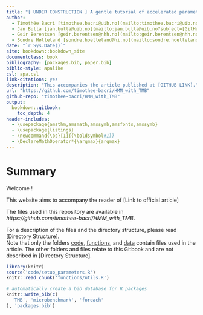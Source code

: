 ```yaml
--- 
title: "[ UNDER CONSTRUCTION ] A gentle tutorial of accelerated parameter and confidence interval estimation for Hidden Markov Models using Template Model Builder"
author:
  - Timothée Bacri [timothee.bacri@uib.no](mailto:timothee.bacri@uib.no?subject=[GitHub%20TMB%20HMM])
  - Jan Bulla [jan.bulla@uib.no](mailto:jan.bulla@uib.no?subject=[GitHub%20TMB%20HMM])
  - Geir Berentsen [geir.berentsen@nhh.no](mailto:geir.berentsen@nhh.no?subject=[GitHub%20TMB%20HMM])
  - Sondre Hølleland [sondre.hoelleland@hi.no](mailto:sondre.hoelleland@hi.no?subject=[GitHub%20TMB%20HMM])
date: "`r Sys.Date()`"
site: bookdown::bookdown_site
documentclass: book
bibliography: [packages.bib, paper.bib]
biblio-style: apalike
csl: apa.csl
link-citations: yes
description: "This accompanies the article published at [GITHUB LINK]."
url: "https://github.com/timothee-bacri/HMM_with_TMB"
github-repo: "timothee-bacri/HMM_with_TMB"
output:
  bookdown::gitbook:
    toc_depth: 4
header-includes:
  - \usepackage{amsthm,amsmath,amssymb,amsfonts,amssymb}
  - \usepackage{listings}
  - \newcommand{\bs}[1]{{\boldsymbol#1}}
  - \DeclareMathOperator*{\argmax}{argmax}
---
```


# Summary
<!-- COMPILE WITH bookdown::render_book("index.Rmd") -->
Welcome !

This website aims to accompany the reader of [Link to official article]

The files used in this repository are available in *https://github.com/timothee-bacri/HMM_with_TMB*.

For a description of the files and the directory structure, please read [Directory Structure].\
Note that only the folders [code](#code/), [functions](#functions), and [data](#data) contain files used in the article.
The other folders and files relate to this Gitbook and are not described in [Directory Structure].

```r
library(knitr)
source('code/setup_parameters.R')
knitr::read_chunk('functions/utils.R')
```

```r
# automatically create a bib database for R packages
knitr::write_bib(c(
  'TMB', 'microbenchmark', 'foreach'
), 'packages.bib')
```

<!-- # License {-} -->
<!-- This project is licensed under the xxxx License - see [LICENSE.md](LICENSE.md) for details. -->
